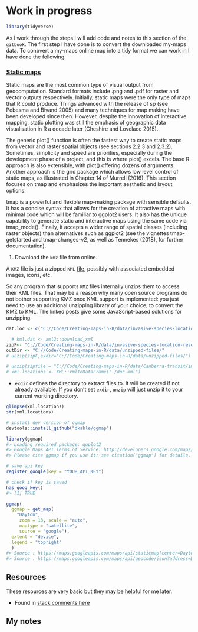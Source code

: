 # Work in progress {#wnp}

```r
library(tidyverse)
```


As I work through the steps I will add code and notes to this section of the `gitbook`. The first step I have done is to convert the downloaded my-maps data. To conbvert a my-maps online map into a tidy format we can work in I have done the following.

### [Static maps](https://geocompr.robinlovelace.net/adv-map.html)

Static maps are the most common type of visual output from geocomputation. Standard formats include .png and .pdf for raster and vector outputs respectively. Initially, static maps were the only type of maps that R could produce. Things advanced with the release of sp (see Pebesma and Bivand 2005) and many techniques for map making have been developed since then. However, despite the innovation of interactive mapping, static plotting was still the emphasis of geographic data visualisation in R a decade later (Cheshire and Lovelace 2015).

The generic plot() function is often the fastest way to create static maps from vector and raster spatial objects (see sections 2.2.3 and 2.3.2). Sometimes, simplicity and speed are priorities, especially during the development phase of a project, and this is where plot() excels. The base R approach is also extensible, with plot() offering dozens of arguments. Another approach is the grid package which allows low level control of static maps, as illustrated in Chapter 14 of Murrell (2016). This section focuses on tmap and emphasizes the important aesthetic and layout options.

tmap is a powerful and flexible map-making package with sensible defaults. It has a concise syntax that allows for the creation of attractive maps with minimal code which will be familiar to ggplot2 users. It also has the unique capability to generate static and interactive maps using the same code via tmap_mode(). Finally, it accepts a wider range of spatial classes (including raster objects) than alternatives such as ggplot2 (see the vignettes tmap-getstarted and tmap-changes-v2, as well as Tennekes (2018), for further documentation).

1. Download the `kmz` file from online.

A `KMZ` file is just a zipped `KML` [file](https://en.wikipedia.org/wiki/Keyhole_Markup_Language), possibly with associated embedded images, icons, etc. 

So any program that supports `KMZ` files internally unzips them to access their KML files. That may be a reason why many open source programs do not bother supporting KMZ once KML support is implemented: you just need to use an additional unzipping library of your choice, to convert the KMZ to KML. The linked posts give some JavaScript-based solutions for unzipping.

```r
dat.loc <- c("C://Code/Creating-maps-in-R/data/invasive-species-location-research.kmz")
```

```r
  # kml.dat <- xml2::download_xml
zipF<- "C://Code/Creating-maps-in-R/data/invasive-species-location-research.kmz"
outDir <- "C://Code/Creating-maps-in-R/data/unzipped-files/"
# unzip(zipF,exdir="C://Code/Creating-maps-in-R/data/unzipped-files/")

# unzip(zipfile = "C://Code/Creating-maps-in-R/data/Canberra-transit/images/invasive-species-location-research.kmz")
# xml.locations <- XML::xmlToDataFrame("./doc.kml")

```

- `exdir` defines the directory to extract files to. It will be created if not already available. If you don't set `exdir`, `unzip` will just unzip it to your current working directory.

```r
glimpse(xml.locations)
str(xml.locations)

```

```r
# install dev version of ggmap
devtools::install_github("dkahle/ggmap")

library(ggmap)
#> Loading required package: ggplot2
#> Google Maps API Terms of Service: http://developers.google.com/maps/terms.
#> Please cite ggmap if you use it: see citation("ggmap") for details.

# save api key
register_google(key = "YOUR_API_KEY")

# check if key is saved
has_goog_key()
#> [1] TRUE

ggmap(
  ggmap = get_map(
    "Dayton",
     zoom = 13, scale = "auto",
     maptype = "satellite",
     source = "google"),
  extent = "device",
  legend = "topright"
  )
#> Source : https://maps.googleapis.com/maps/api/staticmap?center=Dayton&zoom=13&size=640x640&scale=2&maptype=satellite&language=en-EN&key=AIzaSyBmXB5S5_NIqo6lAGH-_U-TbhrQjhOsplU
#> Source : https://maps.googleapis.com/maps/api/geocode/json?address=Dayton&key=AIzaSyBmXB5S5_NIqo6lAGH-_U-TbhrQjhOsplU
```


## Resources

These resources are very basic but they may be helpful for me later.

- Found in [stack comments here](https://stackoverflow.com/questions/35867793/using-kmz-file-in-leaflet-map)



## My notes
